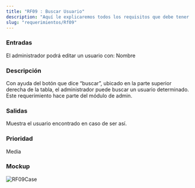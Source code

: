 ```yaml
---
title: "RF09 : Buscar Usuario"
description: "Aquí le explicaremos todos los requisitos que debe tener para poder usar nuestro software."
slug: "requerimientos/Rf09"
---
```



<h3>Entradas</h3>
El administrador podrá editar un usuario con: Nombre

<h3>Descripción</h3>
Con ayuda del botón que dice “buscar”, ubicado en la parte superior derecha de la
tabla, el administrador puede buscar un usuario determinado. Este requerimiento hace
parte del módulo de admin.

<h3>Salidas</h3>
Muestra el usuario encontrado en caso de ser así.

<h3>Prioridad</h3>
Media

<h3>Mockup</h3>
<Image src={RF09Case} alt="RF09Case" width={3148} height={2270} />
